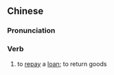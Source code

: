 {{also|还贷}}
==Chinese==
{{zh-forms|s=还贷}}

===Pronunciation===
{{zh-pron
|m=huándài
|c=waan4 taai3
|cat=v
}}

===Verb===
{{zh-verb}}

# to [[repay]] a [[loan]]; to return goods
